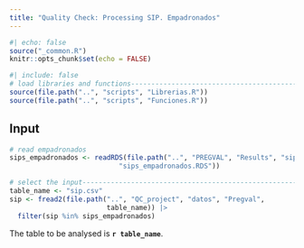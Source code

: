 ```yaml
---
title: "Quality Check: Processing SIP. Empadronados"
---
```


```r
#| echo: false
source("_common.R")
knitr::opts_chunk$set(echo = FALSE)

```

```r
#| include: false
# load libraries and functions-----------------------------------------------
source(file.path("..", "scripts", "Librerias.R"))
source(file.path("..", "scripts", "Funciones.R"))

```

## Input

```r
# read empadronados
sips_empadronados <- readRDS(file.path("..", "PREGVAL", "Results", "sips", 
                           "sips_empadronados.RDS"))

```


```r
# select the input-----------------------------------------------------------
table_name <- "sip.csv"
sip <- fread2(file.path("..", "QC_project", "datos", "Pregval", 
                        table_name)) |> 
  filter(sip %in% sips_empadronados)

```

The table to be analysed is **`r table_name`**.

<div class="tocify-extend-page" data-unique="tocify-extend-page" style="height: 0;"></div>
